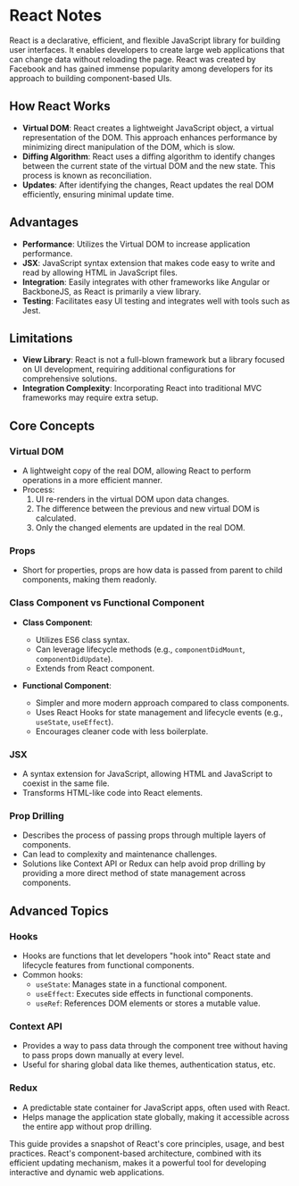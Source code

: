 # React Notes

React is a declarative, efficient, and flexible JavaScript library for building user interfaces. It enables developers to create large web applications that can change data without reloading the page. React was created by Facebook and has gained immense popularity among developers for its approach to building component-based UIs.

## How React Works

- **Virtual DOM**: React creates a lightweight JavaScript object, a virtual representation of the DOM. This approach enhances performance by minimizing direct manipulation of the DOM, which is slow.
- **Diffing Algorithm**: React uses a diffing algorithm to identify changes between the current state of the virtual DOM and the new state. This process is known as reconciliation.
- **Updates**: After identifying the changes, React updates the real DOM efficiently, ensuring minimal update time.

## Advantages

- **Performance**: Utilizes the Virtual DOM to increase application performance.
- **JSX**: JavaScript syntax extension that makes code easy to write and read by allowing HTML in JavaScript files.
- **Integration**: Easily integrates with other frameworks like Angular or BackboneJS, as React is primarily a view library.
- **Testing**: Facilitates easy UI testing and integrates well with tools such as Jest.

## Limitations

- **View Library**: React is not a full-blown framework but a library focused on UI development, requiring additional configurations for comprehensive solutions.
- **Integration Complexity**: Incorporating React into traditional MVC frameworks may require extra setup.

## Core Concepts

### Virtual DOM

- A lightweight copy of the real DOM, allowing React to perform operations in a more efficient manner.
- Process:
  1. UI re-renders in the virtual DOM upon data changes.
  2. The difference between the previous and new virtual DOM is calculated.
  3. Only the changed elements are updated in the real DOM.

### Props

- Short for properties, props are how data is passed from parent to child components, making them readonly.

### Class Component vs Functional Component

- **Class Component**:

  - Utilizes ES6 class syntax.
  - Can leverage lifecycle methods (e.g., `componentDidMount`, `componentDidUpdate`).
  - Extends from React component.

- **Functional Component**:
  - Simpler and more modern approach compared to class components.
  - Uses React Hooks for state management and lifecycle events (e.g., `useState`, `useEffect`).
  - Encourages cleaner code with less boilerplate.

### JSX

- A syntax extension for JavaScript, allowing HTML and JavaScript to coexist in the same file.
- Transforms HTML-like code into React elements.

### Prop Drilling

- Describes the process of passing props through multiple layers of components.
- Can lead to complexity and maintenance challenges.
- Solutions like Context API or Redux can help avoid prop drilling by providing a more direct method of state management across components.

## Advanced Topics

### Hooks

- Hooks are functions that let developers "hook into" React state and lifecycle features from functional components.
- Common hooks:
  - `useState`: Manages state in a functional component.
  - `useEffect`: Executes side effects in functional components.
  - `useRef`: References DOM elements or stores a mutable value.

### Context API

- Provides a way to pass data through the component tree without having to pass props down manually at every level.
- Useful for sharing global data like themes, authentication status, etc.

### Redux

- A predictable state container for JavaScript apps, often used with React.
- Helps manage the application state globally, making it accessible across the entire app without prop drilling.

This guide provides a snapshot of React's core principles, usage, and best practices. React's component-based architecture, combined with its efficient updating mechanism, makes it a powerful tool for developing interactive and dynamic web applications.
